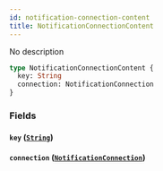 ```yaml
---
id: notification-connection-content
title: NotificationConnectionContent
---
```


No description

```graphql
type NotificationConnectionContent {
  key: String
  connection: NotificationConnection
}
```

### Fields

#### `key` ([`String`](/v1/scalars/string))

#### `connection` ([`NotificationConnection`](/v1/objects/notification-connection))
